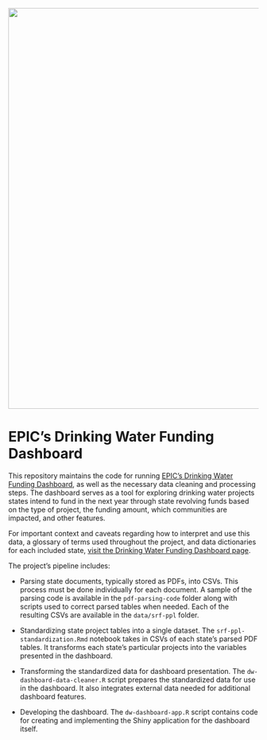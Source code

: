 ![](www/epic-logo-transparent.png){width="806"}

# EPIC's Drinking Water Funding Dashboard

This repository maintains the code for running [EPIC's Drinking Water Funding Dashboard](https://www.policyinnovation.org/water/tracking-iija), as well as the necessary data cleaning and processing steps. The dashboard serves as a tool for exploring drinking water projects states intend to fund in the next year through state revolving funds based on the type of project, the funding amount, which communities are impacted, and other features.

For important context and caveats regarding how to interpret and use this data, a glossary of terms used throughout the project, and data dictionaries for each included state, [visit the Drinking Water Funding Dashboard page](https://www.policyinnovation.org/water/tracking-iija).

The project's pipeline includes:

-   Parsing state documents, typically stored as PDFs, into CSVs. This process must be done individually for each document. A sample of the parsing code is available in the `pdf-parsing-code` folder along with scripts used to correct parsed tables when needed. Each of the resulting CSVs are available in the `data/srf-ppl` folder.

-   Standardizing state project tables into a single dataset. The `srf-ppl-standardization.Rmd` notebook takes in CSVs of each state's parsed PDF tables. It transforms each state's particular projects into the variables presented in the dashboard.

-   Transforming the standardized data for dashboard presentation. The `dw-dashboard-data-cleaner.R` script prepares the standardized data for use in the dashboard. It also integrates external data needed for additional dashboard features.

-   Developing the dashboard. The `dw-dashboard-app.R` script contains code for creating and implementing the Shiny application for the dashboard itself.
